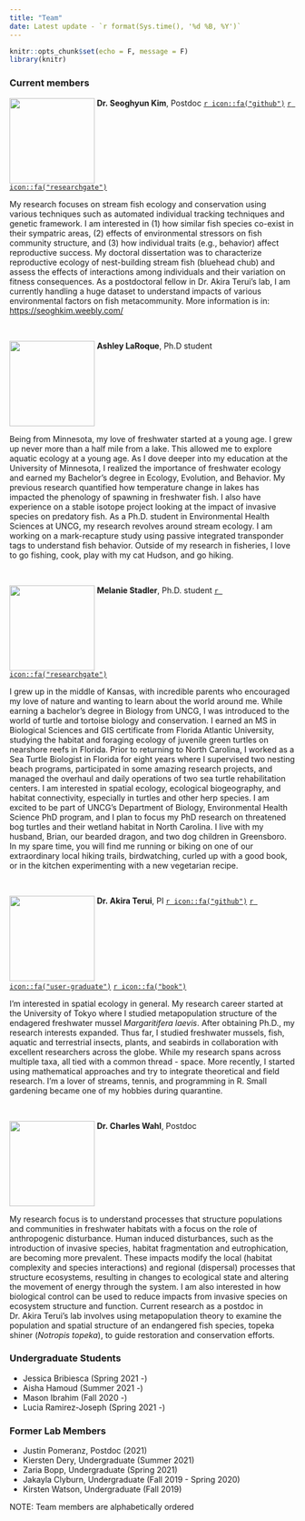 ```yaml
---
title: "Team"
date: Latest update - `r format(Sys.time(), '%d %B, %Y')`
---
```


```r
knitr::opts_chunk$set(echo = F, message = F)
library(knitr)
```

### Current members

::: {.clearfix}
![](image/img_sk.jpg){align="left" style="vertical-align:top;" width="150"} **Dr. Seoghyun Kim**, Postdoc [`r icon::fa("github")`](https://github.com/seoghyunkim/) [`r icon::fa("researchgate")`](https://www.researchgate.net/profile/Seoghyun_Kim)\

My research focuses on stream fish ecology and conservation using various techniques such as automated individual tracking techniques and genetic framework. I am interested in (1) how similar fish species co-exist in their sympatric areas, (2) effects of environmental stressors on fish community structure, and (3) how individual traits (e.g., behavior) affect reproductive success. My doctoral dissertation was to characterize reproductive ecology of nest-building stream fish (bluehead chub) and assess the effects of interactions among individuals and their variation on fitness consequences. As a postdoctoral fellow in Dr. Akira Terui's lab, I am currently handling a huge dataset to understand impacts of various environmental factors on fish metacommunity. More information is in: <https://seoghkim.weebly.com/>
:::

\

::: {.clearfix}
![](image/img_al.jpeg){align="left" style="vertical-align:top;" width="150"} **Ashley LaRoque**, Ph.D student

Being from Minnesota, my love of freshwater started at a young age. I grew up never more than a half mile from a lake. This allowed me to explore aquatic ecology at a young age. As I dove deeper into my education at the University of Minnesota, I realized the importance of freshwater ecology and earned my Bachelor's degree in Ecology, Evolution, and Behavior. My previous research quantified how temperature change in lakes has impacted the phenology of spawning in freshwater fish. I also have experience on a stable isotope project looking at the impact of invasive species on predatory fish. As a Ph.D. student in Environmental Health Sciences at UNCG, my research revolves around stream ecology. I am working on a mark-recapture study using passive integrated transponder tags to understand fish behavior. Outside of my research in fisheries, I love to go fishing, cook, play with my cat Hudson, and go hiking.
:::

\

::: {.clearfix}
![](image/img_ms.jpg){align="left" style="vertical-align:top;" width="150"} **Melanie Stadler**, Ph.D. student [`r icon::fa("researchgate")`](https://www.researchgate.net/profile/Melanie_Stadler)

I grew up in the middle of Kansas, with incredible parents who encouraged my love of nature and wanting to learn about the world around me. While earning a bachelor's degree in Biology from UNCG, I was introduced to the world of turtle and tortoise biology and conservation. I earned an MS in Biological Sciences and GIS certificate from Florida Atlantic University, studying the habitat and foraging ecology of juvenile green turtles on nearshore reefs in Florida. Prior to returning to North Carolina, I worked as a Sea Turtle Biologist in Florida for eight years where I supervised two nesting beach programs, participated in some amazing research projects, and managed the overhaul and daily operations of two sea turtle rehabilitation centers. I am interested in spatial ecology, ecological biogeography, and habitat connectivity, especially in turtles and other herp species. I am excited to be part of UNCG's Department of Biology, Environmental Health Science PhD program, and I plan to focus my PhD research on threatened bog turtles and their wetland habitat in North Carolina. I live with my husband, Brian, our bearded dragon, and two dog children in Greensboro. In my spare time, you will find me running or biking on one of our extraordinary local hiking trails, birdwatching, curled up with a good book, or in the kitchen experimenting with a new vegetarian recipe.
:::

\

::: {.clearfix}
![](image/img_at.jpg){align="left" style="vertical-align:top;" width="150"} **Dr. Akira Terui**, PI [`r icon::fa("github")`](https://github.com/aterui/) [`r icon::fa("user-graduate")`](https://scholar.google.com/citations?user=H9OuCKsAAAAJ&hl=ja&authuser=1) [`r icon::fa("book")`](https://publons.com/researcher/1241876/akira-terui/)\

I'm interested in spatial ecology in general. My research career started at the University of Tokyo where I studied metapopulation structure of the endagered freshwater mussel *Margaritifera laevis*. After obtaining Ph.D., my research interests expanded. Thus far, I studied freshwater mussels, fish, aquatic and terrestrial insects, plants, and seabirds in collaboration with excellent researchers across the globe. While my research spans across multiple taxa, all tied with a common thread - space. More recently, I started using mathematical approaches and try to integrate theoretical and field research. I'm a lover of streams, tennis, and programming in R. Small gardening became one of my hobbies during quarantine.
:::

\

::: {.clearfix}
![](image/img_cw.jpg){align="left" style="vertical-align:top;" width="150"} **Dr. Charles Wahl**, Postdoc\

My research focus is to understand processes that structure populations and communities in freshwater habitats with a focus on the role of anthropogenic disturbance. Human induced disturbances, such as the introduction of invasive species, habitat fragmentation and eutrophication, are becoming more prevalent. These impacts modify the local (habitat complexity and species interactions) and regional (dispersal) processes that structure ecosystems, resulting in changes to ecological state and altering the movement of energy through the system. I am also interested in how biological control can be used to reduce impacts from invasive species on ecosystem structure and function. Current research as a postdoc in Dr. Akira Terui’s lab involves using metapopulation theory to examine the population and spatial structure of an endangered fish species, topeka shiner (*Notropis topeka*), to guide restoration and conservation efforts.\
:::

### Undergraduate Students

-   Jessica Bribiesca (Spring 2021 -)
-   Aisha Hamoud (Summer 2021 -)
-   Mason Ibrahim (Fall 2020 -)
-   Lucia Ramirez-Joseph (Spring 2021 -)

### Former Lab Members

-   Justin Pomeranz, Postdoc (2021)
-   Kiersten Dery, Undergraduate (Summer 2021)
-   Zaria Bopp, Undergraduate (Spring 2021)
-   Jakayla Clyburn, Undergraduate (Fall 2019 - Spring 2020)
-   Kirsten Watson, Undergraduate (Fall 2019)

NOTE: Team members are alphabetically ordered
